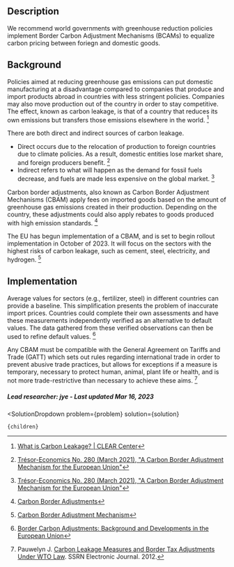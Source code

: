 

## Description


We recommend world governments with greenhouse reduction policies implement Border Carbon Adjustment Mechanisms (BCAMs) to equalize carbon pricing between foriegn and domestic goods.




## Background


Policies aimed at reducing greenhouse gas emissions can put domestic manufacturing at a disadvantage compared to companies that produce and import products abroad in countries with less stringent policies. 
Companies may also move production out of the country in order to stay competitive. The effect, known as carbon leakage, is that of a country that reduces its own emissions but transfers those emissions elsewhere in the world. [^"1"]




There are both direct and indirect sources of carbon leakage.
- Direct occurs due to the relocation of production to foreign countries due to climate policies. As a result, domestic entities lose market share, and foreign producers benefit. [^"5"]
- Indirect refers to what will happen as the demand for fossil fuels decrease, and fuels are made less expensive on the global market.  [^"5"]


Carbon border adjustments, also known as Carbon Border Adjustment Mechanisms (CBAM) apply fees on imported goods based on the amount of greenhouse gas emissions created in their production. Depending on the country, these adjustments could also apply rebates to goods produced with high emission standards. [^"3"]


The EU has begun implementation of a CBAM, and is set to begin rollout implementation in October of 2023. It will focus on the sectors with the highest risks of carbon leakage, such as cement, steel, electricity, and hydrogen. [^"4"]


## Implementation

Average values for sectors (e.g., fertilizer, steel) in different countries can provide a baseline. This simplification presents the problem of inaccurate import prices. Countries could complete their own assessments and have these measurements independently verified as an alternative to default values. The data gathered from these verified observations can then be used to refine default values. [^"2"]

Any CBAM must be compatible with the General Agreement on Tariffs and Trade (GATT) which sets out rules regarding international trade in order to prevent abusive trade practices, but allows for exceptions if a measure is temporary, necessary to protect human, animal, plant life or health, and is not more trade-restrictive than necessary to achieve these aims. [^"6"] 

##### Lead researcher: jye - Last updated Mar 16, 2023

[^"1"]:  [What is Carbon Leakage? | CLEAR Center](https://clear.ucdavis.edu/news/what-carbon-leakage)
[^"2"]:  [Border Carbon Adjustments: Background and Developments in the European Union](https://crsreports.congress.gov/product/pdf/R/R47167)
[^"3"]:  [Carbon Border Adjustments](https://www.c2es.org/content/carbon-border-adjustments/)
[^"4"]:  [Carbon Border Adjustment Mechanism](https://taxation-customs.ec.europa.eu/green-taxation-0/carbon-border-adjustment-mechanism_en)
[^"5"]:  [Trésor-Economics No. 280 (March 2021), "A Carbon Border Adjustment Mechanism for the European Union"](http://tankona.free.fr/tresoreco280.pdf)
[^"6"]: Pauwelyn J.  [Carbon Leakage Measures and Border Tax Adjustments Under WTO Law](https://papers.ssrn.com/sol3/papers.cfm?abstract_id=2026879). SSRN Electronic Journal. 2012. 
[^"7"]:  [WTO and the Border Adjustment | Citizens' Climate Lobby](https://citizensclimatelobby.org/laser-talks/wto-and-the-border-adjustment/)

  <SolutionDropdown 
    problem={problem} 
    solution={solution}
  >
    {children}
  </SolutionDropdown>